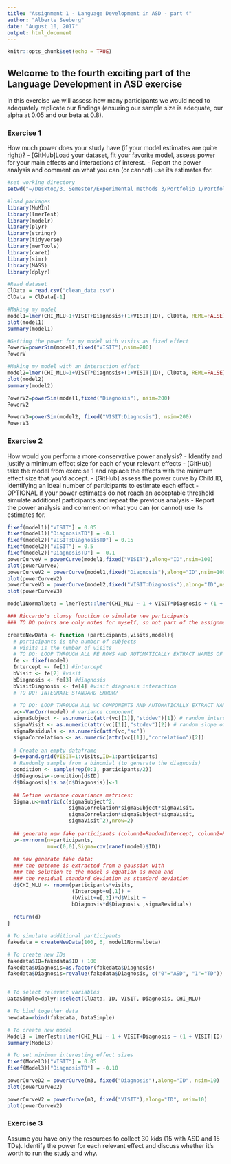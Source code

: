 ```yaml
---
title: "Assignment 1 - Language Development in ASD - part 4"
author: "Alberte Seeberg"
date: "August 10, 2017"
output: html_document
---
```


```r
knitr::opts_chunk$set(echo = TRUE)
```

## Welcome to the fourth exciting part of the Language Development in ASD exercise

In this exercise we will assess how many participants we would need to adequately replicate our findings (ensuring our sample size is adequate, our alpha at 0.05 and our beta at 0.8).

### Exercise 1

How much power does your study have (if your model estimates are quite right)?
- [GitHub]Load your dataset, fit your favorite model, assess power for your main effects and interactions of interest.
- Report the power analysis and comment on what you can (or cannot) use its estimates for.

```r
#set working directory
setwd("~/Desktop/3. Semester/Experimental methods 3/Portfolio 1/Portfolio 1")

#load packages
library(MuMIn)
library(lmerTest)
library(modelr)
library(plyr)
library(stringr)
library(tidyverse)
library(merTools)
library(caret)
library(simr)
library(MASS)
library(dplyr)

#Read dataset
ClData = read.csv("clean_data.csv")
ClData = ClData[-1]

#Making my model
model1=lmer(CHI_MLU~1+VISIT+Diagnosis+(1+VISIT|ID), ClData, REML=FALSE)
plot(model1)
summary(model1)

#Getting the power for my model with visits as fixed effect
PowerV=powerSim(model1,fixed("VISIT"),nsim=200)
PowerV

#Making my model with an interaction effect
model2=lmer(CHI_MLU~1+VISIT*Diagnosis+(1+VISIT|ID), ClData, REML=FALSE)
plot(model2)
summary(model2)

PowerV2=powerSim(model1,fixed("Diagnosis"), nsim=200)
PowerV2

PowerV3=powerSim(model2, fixed("VISIT:Diagnosis"), nsim=200)
PowerV3


```

### Exercise 2

How would you perform a more conservative power analysis?
- Identify and justify a minimum effect size for each of your relevant effects
- [GitHub] take the model from exercise 1 and replace the effects with the minimum effect size that you'd accept.
- [GitHub] assess the power curve by Child.ID, identifying an ideal number of participants to estimate each effect
- OPTIONAL if your power estimates do not reach an acceptable threshold simulate additional participants and repeat the previous analysis
- Report the power analysis and comment on what you can (or cannot) use its estimates for.

```r

fixef(model1)["VISIT"] = 0.05
fixef(model1)["DiagnosisTD"] = -0.1
fixef(model2)["VISIT:DiagnosisTD"] = 0.15
fixef(model2)["VISIT"] = 0.5
fixef(model2)["DiagnosisTD"] = -0.1
powerCurveV = powerCurve(model1,fixed("VISIT"),along="ID",nsim=100)
plot(powerCurveV)
powerCurveV2 = powerCurve(model1,fixed("Diagnosis"),along="ID",nsim=100)
plot(powerCurveV2)
powerCurveV3 = powerCurve(model2,fixed("VISIT:Diagnosis"),along="ID",nsim=100)
plot(powerCurveV3)

model1Normalbeta = lmerTest::lmer(CHI_MLU ~ 1 + VISIT*Diagnosis + (1 + VISIT|ID), ClData, REML = FALSE)

### Riccardo's clumsy function to simulate new participants
### TO DO points are only notes for myself, so not part of the assignment

createNewData <- function (participants,visits,model){
  # participants is the number of subjects
  # visits is the number of visits
  # TO DO: LOOP THROUGH ALL FE ROWS AND AUTOMATICALLY EXTRACT NAMES OF FIXED EFFECTS AND ESTIMATES
  fe <- fixef(model)
  Intercept <- fe[1] #intercept
  bVisit <- fe[2] #visit
  bDiagnosis <- fe[3] #diagnosis
  bVisitDiagnosis <- fe[4] #visit diagnosis interaction
  # TO DO: INTEGRATE STANDARD ERROR?
  
  # TO DO: LOOP THROUGH ALL VC COMPONENTS AND AUTOMATICALLY EXTRACT NAMES OF EFFECTS AND ESTIMATES
  vc<-VarCorr(model) # variance component
  sigmaSubject <- as.numeric(attr(vc[[1]],"stddev")[1]) # random intercept by subject
  sigmaVisit <- as.numeric(attr(vc[[1]],"stddev")[2]) # random slope of visit over subject
  sigmaResiduals <- as.numeric(attr(vc,"sc"))
  sigmaCorrelation <- as.numeric(attr(vc[[1]],"correlation")[2])
  
  # Create an empty dataframe
  d=expand.grid(VISIT=1:visits,ID=1:participants)
  # Randomly sample from a binomial (to generate the diagnosis)
  condition <- sample(rep(0:1, participants/2))
  d$Diagnosis<-condition[d$ID]
  d$Diagnosis[is.na(d$Diagnosis)]<-1
  
  ## Define variance covariance matrices:
  Sigma.u<-matrix(c(sigmaSubject^2,
                    sigmaCorrelation*sigmaSubject*sigmaVisit,
                    sigmaCorrelation*sigmaSubject*sigmaVisit,
                    sigmaVisit^2),nrow=2)
  
  ## generate new fake participants (column1=RandomIntercept, column2=RandomSlope)
  u<-mvrnorm(n=participants,
             mu=c(0,0),Sigma=cov(ranef(model)$ID))
  
  ## now generate fake data:
  ### the outcome is extracted from a gaussian with
  ### the solution to the model's equation as mean and
  ### the residual standard deviation as standard deviation 
  d$CHI_MLU <- rnorm(participants*visits,
                     (Intercept+u[,1]) +
                     (bVisit+u[,2])*d$Visit + 
                     bDiagnosis*d$Diagnosis ,sigmaResiduals)  
  
  return(d)
}

# To simulate additional participants 
fakedata = createNewData(100, 6, model1Normalbeta)

# To create new IDs
fakedata$ID=fakedata$ID + 100
fakedata$Diagnosis=as.factor(fakedata$Diagnosis)
fakedata$Diagnosis=revalue(fakedata$Diagnosis, c("0"="ASD", "1"="TD"))


# To select relevant variables
DataSimple=dplyr::select(ClData, ID, VISIT, Diagnosis, CHI_MLU)

# To bind together data
newdata=rbind(fakedata, DataSimple)

# To create new model
Model3 = lmerTest::lmer(CHI_MLU ~ 1 + VISIT+Diagnosis + (1 + VISIT|ID), newdata, REML = FALSE)
summary(Model3)

# To set minimum interesting effect sizes
fixef(Model3)["VISIT"] = 0.05
fixef(Model3)["DiagnosisTD"] = -0.10

powerCurveD2 = powerCurve(m3, fixed("Diagnosis"),along="ID", nsim=10)
plot(powerCurveD2)

powerCurveV2 = powerCurve(m3, fixed("VISIT"),along="ID", nsim=10)
plot(powerCurveV2)

```


### Exercise 3

Assume you have only the resources to collect 30 kids (15 with ASD and 15 TDs). Identify the power for each relevant effect and discuss whether it's worth to run the study and why.


